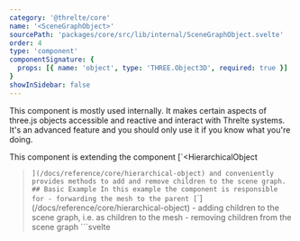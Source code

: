 ```yaml
---
category: '@threlte/core'
name: '<SceneGraphObject>'
sourcePath: 'packages/core/src/lib/internal/SceneGraphObject.svelte'
order: 4
type: 'component'
componentSignature: {
  props: [{ name: 'object', type: 'THREE.Object3D', required: true }]
}
showInSidebar: false
---
```


<Tip type="warning">
  This component is mostly used internally. It makes certain aspects of three.js objects accessible
  and reactive and interact with Threlte systems. It's an advanced feature and you should only use
  it if you know what you're doing.
</Tip>

This component is extending the component [`<HierarchicalObject
  >`](/docs/reference/core/hierarchical-object) and conveniently provides methods to add and remove
  children to the scene graph. ## Basic Example In this example the component is responsible for -
  forwarding the mesh to the parent [`<HierarchicalObject
    >`](/docs/reference/core/hierarchical-object) - adding children to the scene graph, i.e. as
    children to the mesh - removing children from the scene graph ```svelte
    <script>

      const mesh = new Mesh()
    </script>

    <SceneGraphObject object={mesh} />
    ```
  </HierarchicalObject></HierarchicalObject
>
